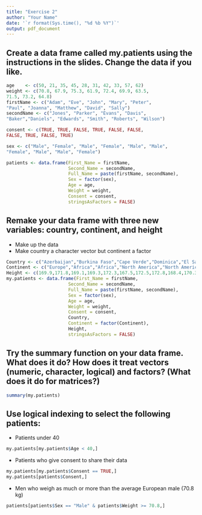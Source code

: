 ```yaml
---
title: "Exercise 2"
author: "Your Name"
date: '`r format(Sys.time(), "%d %b %Y")`'
output: pdf_document
---
```


## Create a data frame called my.patients using the instructions in the slides. Change the data if you like.

```r
age    <- c(50, 21, 35, 45, 28, 31, 42, 33, 57, 62)
weight <- c(70.8, 67.9, 75.3, 61.9, 72.4, 69.9, 63.5, 
71.5, 73.2, 64.8)
firstName <- c("Adam", "Eve", "John", "Mary", "Peter", 
"Paul", "Joanna", "Matthew", "David", "Sally")
secondName <- c("Jones", "Parker", "Evans", "Davis", 
"Baker","Daniels", "Edwards", "Smith", "Roberts", "Wilson")

consent <- c(TRUE, TRUE, FALSE, TRUE, FALSE, FALSE,
FALSE, TRUE, FALSE, TRUE)

sex <- c("Male", "Female", "Male", "Female", "Male", "Male",
"Female", "Male", "Male", "Female")

patients <- data.frame(First_Name = firstName, 
                       Second_Name = secondName, 
                       Full_Name = paste(firstName, secondName), 
                       Sex = factor(sex),
                       Age = age,
                       Weight = weight,
                       Consent = consent,
                       stringsAsFactors = FALSE)


```


## Remake your data frame with three new variables: country, continent, and height
+ Make up the data
+ Make country a character vector but continent a factor


```r

Country <- c("Azerbaijan","Burkina Faso","Cape Verde","Dominica","El Salvador","Faroe Islands","Guam","Haiti","Iceland","Jordan")
Continent <- c("Europe","Africa","Africa","North America","North America","Europe","Oceania","North America","Europe","Asia")
Height <- c(169.9,171.8,169.1,169.3,172.3,167.5,172.5,172.8,168.4,170.3)
my.patients <- data.frame(First_Name = firstName, 
                       Second_Name = secondName, 
                       Full_Name = paste(firstName, secondName), 
                       Sex = factor(sex),
                       Age = age,
                       Weight = weight,
                       Consent = consent,
                       Country,
                       Continent = factor(Continent),
                       Height,
                       stringsAsFactors = FALSE)

```


## Try the summary function on your data frame. What does it do? How does it treat vectors (numeric, character, logical) and factors? (What does it do for matrices?)

```r
summary(my.patients)
```

## Use logical indexing to select the following patients: 

+ Patients under 40

```r
my.patients[my.patients$Age < 40,]
```

+ Patients who give consent to share their data

```r
my.patients[my.patients$Consent == TRUE,]
my.patients[patients$Consent,]
```

+ Men who weigh as much or more than the average European male (70.8 kg)


```r
patients[patients$Sex == "Male" & patients$Weight >= 70.8,]
```

